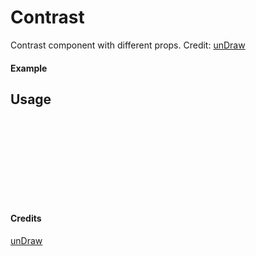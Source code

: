 
<Meta of={Contrast} title="unDraw/Contrast" />

# Contrast

Contrast component with different props.
Credit: [unDraw](https://undraw.co/illustrations)

#### Example

<Canvas of={Contrast.Primary} />

## Usage

```ts
import { Contrast } from "yadl-ui";

const Example = () => {
  return (
      <Contrast />
  );
};

export default Example;
```

#### Credits
[unDraw](https://undraw.co/illustrations)
